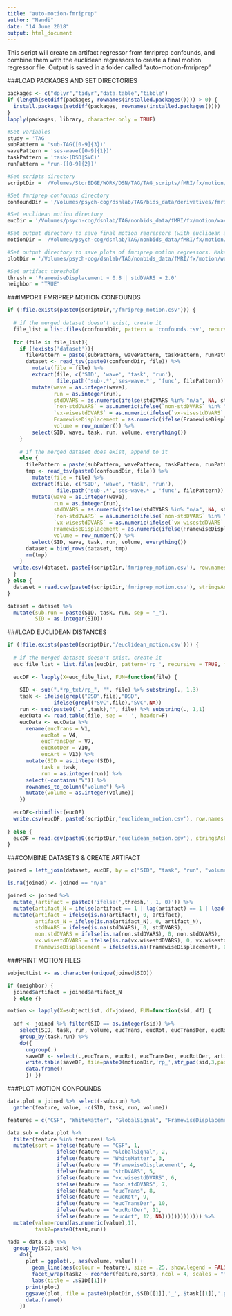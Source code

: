 ```yaml
---
title: "auto-motion-fmriprep"
author: "Nandi"
date: "14 June 2018"
output: html_document
---
```


This script will create an artifact regressor from fmriprep confounds, and combine them with the euclidean regressors to create a final motion regressor file. 
Output is saved in a folder called "auto-motion-fmriprep"

###LOAD PACKAGES AND SET DIRECTORIES
```r
packages <- c("dplyr","tidyr","data.table","tibble")
if (length(setdiff(packages, rownames(installed.packages()))) > 0) {
  install.packages(setdiff(packages, rownames(installed.packages())))  
}
lapply(packages, library, character.only = TRUE)

#Set variables
study = 'TAG'
subPattern = 'sub-TAG([0-9]{3})'
wavePattern = 'ses-wave([0-9]{1})'
taskPattern = 'task-(DSD|SVC)'
runPattern = 'run-([0-9]{2})'

#Set scripts directory
scriptDir = '/Volumes/StorEDGE/WORK/DSN/TAG/TAG_scripts/fMRI/fx/motion/'

#Set fmriprep confounds directory
confoundDir = '/Volumes/psych-cog/dsnlab/TAG/bids_data/derivatives/fmriprep/'

#Set euclidean motion directory
eucDir = '/Volumes/psych-cog/dsnlab/TAG/nonbids_data/fMRI/fx/motion/wave1/eucmotion/rp_txt'

#Set output directory to save final motion regressors (with euclidean and artifact regressors). Make sure this folder exists
motionDir = '/Volumes/psych-cog/dsnlab/TAG/nonbids_data/fMRI/fx/motion/wave1/auto-motion-fmriprep/rp_txt/fd0.8_dv2.0_Neighbors/'

#Set output directory to save plots of fmriprep motion regressors. Make sure this folder exists
plotDir = '/Volumes/psych-cog/dsnlab/TAG/nonbids_data/fMRI/fx/motion/wave1/auto-motion-fmriprep/plots/'

#Set artifact threshold
thresh = 'FramewiseDisplacement > 0.8 | stdDVARS > 2.0'
neighbor = "TRUE"
```

###IMPORT FMRIPREP MOTION CONFOUNDS
```r

if (!file.exists(paste0(scriptDir,'/fmriprep_motion.csv'))) {
  
  # if the merged dataset doesn't exist, create it
  file_list = list.files(confoundDir, pattern = 'confounds.tsv', recursive = TRUE)
  
  for (file in file_list){
    if (!exists('dataset')){
      filePattern = paste(subPattern, wavePattern, taskPattern, runPattern, 'bold_confounds.tsv', sep = "_")
      dataset <- read_tsv(paste0(confoundDir, file)) %>%
        mutate(file = file) %>%
        extract(file, c('SID', 'wave', 'task', 'run'),
                file.path('sub-.*','ses-wave.*', 'func', filePattern)) %>%
        mutate(wave = as.integer(wave),
               run = as.integer(run),
               stdDVARS = as.numeric(ifelse(stdDVARS %in% "n/a", NA, stdDVARS)),
               `non-stdDVARS` = as.numeric(ifelse(`non-stdDVARS` %in% "n/a", NA, `non-stdDVARS`)),
               `vx-wisestdDVARS` = as.numeric(ifelse(`vx-wisestdDVARS` %in% "n/a", NA, `vx-wisestdDVARS`)),
               FramewiseDisplacement = as.numeric(ifelse(FramewiseDisplacement %in% "n/a", NA, FramewiseDisplacement)),
               volume = row_number()) %>%
        select(SID, wave, task, run, volume, everything())
    }
  
    # if the merged dataset does exist, append to it
    else {
      filePattern = paste(subPattern, wavePattern, taskPattern, runPattern, 'bold_confounds.tsv', sep = "_")
      tmp <- read_tsv(paste0(confoundDir, file)) %>%
        mutate(file = file) %>%
        extract(file, c('SID', 'wave', 'task', 'run'),
                file.path('sub-.*','ses-wave.*', 'func', filePattern)) %>%
        mutate(wave = as.integer(wave),
               run = as.integer(run),
               stdDVARS = as.numeric(ifelse(stdDVARS %in% "n/a", NA, stdDVARS)),
               `non-stdDVARS` = as.numeric(ifelse(`non-stdDVARS` %in% "n/a", NA, `non-stdDVARS`)),
               `vx-wisestdDVARS` = as.numeric(ifelse(`vx-wisestdDVARS` %in% "n/a", NA, `vx-wisestdDVARS`)),
               FramewiseDisplacement = as.numeric(ifelse(FramewiseDisplacement %in% "n/a", NA, FramewiseDisplacement)),
               volume = row_number()) %>%
        select(SID, wave, task, run, volume, everything())
      dataset = bind_rows(dataset, tmp)
      rm(tmp)
    }
  write.csv(dataset, paste0(scriptDir,'fmriprep_motion.csv'), row.names = FALSE)
  }
} else {
  dataset = read.csv(paste0(scriptDir,'fmriprep_motion.csv'), stringsAsFactors = FALSE)
}

dataset = dataset %>%
  mutate(sub.run = paste(SID, task, run, sep = "_"),
         SID = as.integer(SID))
```

###LOAD EUCLIDEAN DISTANCES
```r
if (!file.exists(paste0(scriptDir,'/euclidean_motion.csv'))) {
  
  # if the merged dataset doesn't exist, create it
  euc_file_list = list.files(eucDir, pattern='rp_', recursive = TRUE, full.names=T)
  
  eucDF <- lapply(X=euc_file_list, FUN=function(file) {
  
    SID <- sub(".*rp_txt/rp_", "", file) %>% substring(., 1,3)
    task <- ifelse(grepl("DSD",file),"DSD",
               ifelse(grepl("SVC",file),"SVC",NA))  
    run <- sub(paste0('.*',task),"", file) %>% substring(., 1,1)   
    eucData <- read.table(file, sep = ' ', header=F)
    eucData <- eucData %>% 
      rename(eucTrans = V1,
           eucRot = V4,
           eucTransDer = V7,
           eucRotDer = V10,
           eucArt = V13) %>%
      mutate(SID = as.integer(SID),
           task = task,
           run = as.integer(run)) %>%
      select(-contains("V")) %>%
      rownames_to_column("volume") %>%
      mutate(volume = as.integer(volume))
    })
  
  eucDF<-rbindlist(eucDF)
  write.csv(eucDF, paste0(scriptDir,'euclidean_motion.csv'), row.names = FALSE)  
  
} else {
  eucDF = read.csv(paste0(scriptDir,'euclidean_motion.csv'), stringsAsFactors = FALSE)
}

```

###COMBINE DATASETS & CREATE ARTIFACT
```r
joined = left_join(dataset, eucDF, by = c("SID", "task", "run", "volume")) %>% select(SID, task, run, volume, everything())

is.na(joined) <- joined == "n/a"

joined <- joined %>% 
  mutate_(artifact = paste0('ifelse(',thresh,', 1, 0)')) %>%
  mutate(artifact_N = ifelse(artifact == 1 | lag(artifact) == 1 | lead(artifact) ==1, 1, 0)) %>%
  mutate(artifact = ifelse(is.na(artifact), 0, artifact),
         artifact_N = ifelse(is.na(artifact_N), 0, artifact_N),
         stdDVARS = ifelse(is.na(stdDVARS), 0, stdDVARS),
         non.stdDVARS = ifelse(is.na(non.stdDVARS), 0, non.stdDVARS),
         vx.wisestdDVARS = ifelse(is.na(vx.wisestdDVARS), 0, vx.wisestdDVARS),
         FramewiseDisplacement = ifelse(is.na(FramewiseDisplacement), 0, FramewiseDisplacement)) 
```

###PRINT MOTION FILES
```r
subjectList <- as.character(unique(joined$SID))

if (neighbor) {
  joined$artifact = joined$artifact_N
  } else {}

motion <- lapply(X=subjectList, df=joined, FUN=function(sid, df) {
                           
  adf <- joined %>% filter(SID == as.integer(sid)) %>% 
    select(SID, task, run, volume, eucTrans, eucRot, eucTransDer, eucRotDer, artifact) %>%
    group_by(task,run) %>%
    do({
      ungroup(.) 
      saveDF <- select(.,eucTrans, eucRot, eucTransDer, eucRotDer, artifact)
      write.table(saveDF, file=paste0(motionDir,'rp_',str_pad(sid,3,pad="0"),'_',.$task[[1]],.$run[[1]],'.txt'), sep='\t', row.name=F, quote=F, col.names=F)
      data.frame()
      }) })
```

###PLOT MOTION CONFOUNDS
```r
data.plot = joined %>% select(-sub.run) %>%
  gather(feature, value, -c(SID, task, run, volume))

features = c("CSF", "WhiteMatter", "GlobalSignal", "FramewiseDisplacement", "stdDVARS", "vx.wisestdDVARS", "non.stdDVARS","eucTrans","eucRot","eucTransDer","eucRotDer","eucArt")

data.sub = data.plot %>%
  filter(feature %in% features) %>%
  mutate(sort = ifelse(feature == "CSF", 1,
                ifelse(feature == "GlobalSignal", 2,
                ifelse(feature == "WhiteMatter", 3,
                ifelse(feature == "FramewiseDisplacement", 4,
                ifelse(feature == "stdDVARS", 5,
                ifelse(feature == "vx.wisestdDVARS", 6,
                ifelse(feature == "non.stdDVARS", 7, 
                ifelse(feature == "eucTrans", 8,
                ifelse(feature == "eucRot", 9,
                ifelse(feature == "eucTransDer", 10,
                ifelse(feature == "eucRotDer", 11, 
                ifelse(feature == "eucArt", 12, NA))))))))))))) %>%
  mutate(value=round(as.numeric(value),1),
         task2=paste0(task,run))

nada = data.sub %>% 
  group_by(SID,task) %>%
    do({
      plot = ggplot(., aes(volume, value)) + 
        geom_line(aes(colour = feature), size = .25, show.legend = FALSE) +
        facet_wrap(task2 ~ reorder(feature,sort), ncol = 4, scales = "free") +
        labs(title = .$SID[[1]])
      print(plot)
      ggsave(plot, file = paste0(plotDir,.$SID[[1]],'_',.$task[[1]],'.pdf'), height = 10, width = 12)
      data.frame()
    })
```